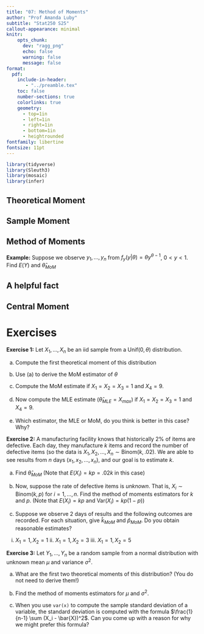 ```yaml
---
title: "07: Method of Moments"
author: "Prof Amanda Luby"
subtitle: "Stat250 S25"
callout-appearance: minimal
knitr:
    opts_chunk: 
      dev: "ragg_png"
      echo: false
      warning: false
      message: false
format:
  pdf:
    include-in-header: 
       - "../preamble.tex"
    toc: false
    number-sections: true
    colorlinks: true
    geometry:
      - top=1in
      - left=1in
      - right=1in
      - bottom=1in
      - heightrounded
fontfamily: libertine
fontsize: 11pt
---
```



```r
library(tidyverse)
library(Sleuth3)
library(mosaic)
library(infer)
```

::: callout-note
## Theoretical Moment

\vspace{1.15in}

:::

::: callout-note
## Sample Moment

\vspace{.5in}

:::

::: callout-note
## Method of Moments

\vspace{1.5in}

:::

**Example:** Suppose we observe $y_1, ..., y_n$ from $f_y(y|\theta) = \theta y ^{\theta -1}$, $0 < y < 1$. Find $E(Y)$ and $\hat \theta_{MoM}$

\vspace{2in}

::: callout-note
## A helpful fact

\vspace{.5in}

:::

::: callout-note
## Central Moment

\vspace{1in}

:::

# Exercises

**Exercise 1:** Let $X_1, ..., X_n$ be an iid sample from a Unif($0,\theta$) distribution. 

(a) Compute the first theoretical moment of this distribution

\vspace{1in}

(b) Use (a) to derive the MoM estimator of $\theta$

\vspace{1in}

(c) Compute the MoM estimate if $X_1 = X_2 = X_3 = 1$ and $X_4 = 9$. 

\vspace{1in}

(d) Now compute the MLE estimate ($\hat\theta_{MLE} = X_{max}$) if $X_1 = X_2 = X_3 = 1$ and $X_4 = 9$. 

\vspace{1in}

(e) Which estimator, the MLE or MoM, do you think is better in this case? Why?

\vspace{1in}

**Exercise 2:** A manufacturing facility knows that historically 2% of items are defective. Each day, they manufacture $k$ items and record the number of defective items (so the data is $X_1, X_2, ..., X_n \sim \text{Binom}(k, .02)$. We are able to see results from $n$ days ($x_1, x_2, ..., x_n$), and our goal is to estimate $k$. 

(a) Find $\hat \theta_{MoM}$ (Note that $E(X_i) = kp = .02k$ in this case) 

\vspace{1in}

(b) Now, suppose the rate of defective items is *unknown*. That is, $X_i \sim \text{Binom}(k, p)$ for $i = 1, ..., n$. Find the method of moments estimators for $k$ and $p$. (Note that $E(X_i) = kp$ and $\text{Var}(X_i)=kp(1-p)$) 

\vspace{4.5in}

(c) Suppose we observe 2 days of results and the following outcomes are recorded. For each situation, give $\hat{k}_{MoM}$ and $\hat{p}_{MoM}$. Do you obtain reasonable estimates?

i. $X_1 = 1, X_2 = 1$ \hspace{1in} ii. $X_1 = 1, X_2 = 3$ \hspace{1in} iii. $X_1 = 1, X_2 = 5$

\vspace{2in}


**Exercise 3:** Let $Y_1, ..., Y_n$ be a random sample from a normal distribution with unknown mean $\mu$ and variance $\sigma^2$. 

(a) What are the first two theoretical moments of this distribution? (You do not need to derive them!) 

\vspace{1in}

(b) Find the method of moments estimators for $\mu$ and $\sigma^2$.

\vspace{2in}

(c) When you use `var(x)` to compute the sample standard deviation of a variable, the standard deviation is computed with the formula $\frac{1}{n-1} \sum (X_i - \bar{X})^2$. Can you come up with a reason for why we might prefer this formula? 

